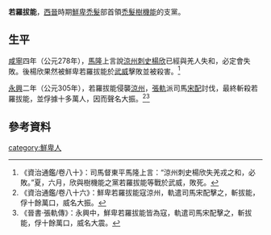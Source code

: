 '''若羅拔能'''{{BD|？年||305年||catIdx=Q}}，[[西晉|西晉]]時期[[鮮卑|鮮卑]][[禿髮氏|禿髮]]部首領[[禿髮樹機能|禿髮樹機能]]的支黨。

==生平==
[[咸寧|咸寧]]四年（公元278年），[[馬隆|馬隆]]上言說[[涼州|涼州]][[刺史|刺史]][[楊欣|楊欣]]已經與羌人失和，必定會失敗。後楊欣果然被鮮卑若羅拔能於[[武威|武威]]擊敗並被殺害。<ref>《資治通鑑/卷八十》：司馬督東平馬隆上言：“涼州刺史楊欣失羌戎之和，必敗。”夏，六月，欣與樹機能之黨若羅拔能等戰於武威，敗死。</ref>

[[永興_(西晉)|永興]]二年（公元305年），若羅拔能侵襲[[涼州|涼州]]，[[張軌|張軌]]派司馬[[宋配|宋配]]討伐，最終斬殺若羅拔能，並俘據十多萬人，因而聲名大振。<ref>《資治通鑑/卷八十六》：鮮卑若羅拔能寇涼州，軌遣司馬宋配擊之，斬拔能，俘十餘萬口，威名大振。</ref><ref>《晉書‧張軌傳》：永興中，鮮卑若羅拔能皆為寇，軌遣司馬宋配擊之，斬拔能，俘十餘萬口，威名大震。</ref>

==參考資料==
[[category:鮮卑人|category:鮮卑人]]